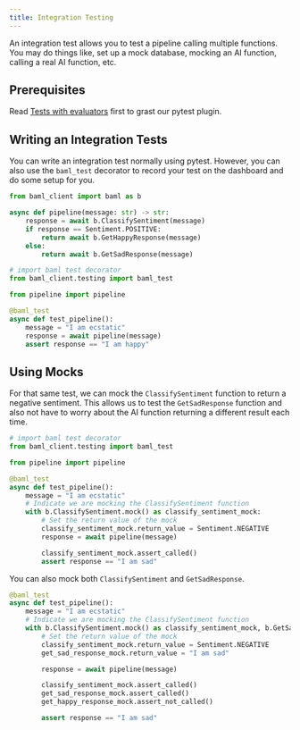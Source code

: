 ```yaml
---
title: Integration Testing
---
```


An integration test allows you to test a pipeline calling multiple functions. You may do things like, set up a mock database, mocking an AI function, calling a real AI function, etc.

## Prerequisites

Read [Tests with evaluators](/v3/syntax/testing/evaluators) first to grast our pytest plugin.

## Writing an Integration Tests

You can write an integration test normally using pytest. However, you can also use the `baml_test` decorator to record your test on the dashboard and do some setup for you.

```python pipeline.py
from baml_client import baml as b

async def pipeline(message: str) -> str:
    response = await b.ClassifySentiment(message)
    if response == Sentiment.POSITIVE:
        return await b.GetHappyResponse(message)
    else:
        return await b.GetSadResponse(message)
```

```python test_pipeline.py
# import baml test decorator
from baml_client.testing import baml_test

from pipeline import pipeline

@baml_test
async def test_pipeline():
    message = "I am ecstatic"
    response = await pipeline(message)
    assert response == "I am happy"
```

## Using Mocks

For that same test, we can mock the `ClassifySentiment` function to return a negative sentiment. This allows us to test the `GetSadResponse` function and also not have to worry about the AI function returning a different result each time.

```python test_pipeline.py
# import baml test decorator
from baml_client.testing import baml_test

from pipeline import pipeline

@baml_test
async def test_pipeline():
    message = "I am ecstatic"
    # Indicate we are mocking the ClassifySentiment function
    with b.ClassifySentiment.mock() as classify_sentiment_mock:
        # Set the return value of the mock
        classify_sentiment_mock.return_value = Sentiment.NEGATIVE
        response = await pipeline(message)

        classify_sentiment_mock.assert_called()
        assert response == "I am sad"
```

You can also mock both `ClassifySentiment` and `GetSadResponse`.

```python test_pipeline.py
@baml_test
async def test_pipeline():
    message = "I am ecstatic"
    # Indicate we are mocking the ClassifySentiment function
    with b.ClassifySentiment.mock() as classify_sentiment_mock, b.GetSadResponse.mock() as get_sad_response_mock, b.GetHappyResponse.mock() as get_happy_response_mock:
        # Set the return value of the mock
        classify_sentiment_mock.return_value = Sentiment.NEGATIVE
        get_sad_response_mock.return_value = "I am sad"

        response = await pipeline(message)

        classify_sentiment_mock.assert_called()
        get_sad_response_mock.assert_called()
        get_happy_response_mock.assert_not_called()

        assert response == "I am sad"
```
